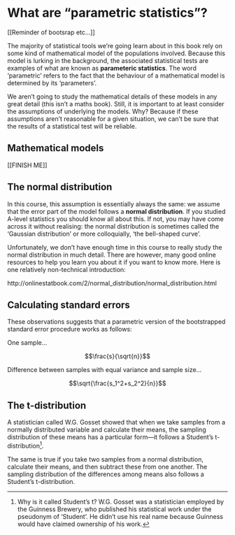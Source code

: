 # What are "parametric statistics"?

[[Reminder of bootsrap etc...]]

The majority of statistical tools we're going learn about in this book rely on some kind of mathematical model of the populations involved. Because this model is lurking in the background, the associated statistical tests are examples of what are known as **parameteric statistics**. The word 'parametric' refers to the fact that the behaviour of a mathematical model is determined by its 'parameters'.

We aren't going to study the mathematical details of these models in any great detail (this isn't a maths book). Still, it is important to at least consider the assumptions of underlying the models. Why? Because if these assumptions aren't reasonable for a given situation, we can't be sure that the results of a statistical test will be reliable. 

## Mathematical models {#math-models}

[[FINISH ME]]

## The normal distribution {#parametric-stats}

In this course, this assumption is essentially always the same: we assume that the error part of the model follows a **normal distribution**. If you studied A-level statistics you should know all about this. If not, you may have come across it without realising: the normal distribution is sometimes called the 'Gaussian distribution' or more colloquially, 'the bell-shaped curve'.

Unfortunately, we don't have enough time in this course to really study the normal distribution in much detail. There are however, many good online resources to help you learn you about it if you want to know more. Here is one relatively non-technical introduction:

http://onlinestatbook.com/2/normal_distribution/normal_distribution.html

## Calculating standard errors

These observations suggests that a parametric version of the bootstrapped standard error procedure works as follows:

One sample...

$$\frac{s}{\sqrt{n}}$$

Difference between samples with equal variance and sample size...

$$\sqrt{\frac{s_1^2+s_2^2}{n}}$$

## The t-distribution

A statistician called W.G. Gosset showed that when we take samples from a normally distributed variable and calculate their means, the sampling distribution of these means has a particular form---it follows a Student's t-distribution^[Why is it called Student's t? W.G. Gosset was a statistician employed by the Guinness Brewery, who published his statistical work under the pseudonym of 'Student'. He didn't use his real name because Guinness would have claimed ownership of his work.]. 

The same is true if you take two samples from a normal distribution, calculate their means, and then subtract these from one another. The sampling distribution of the differences among means also follows a Student's t-distribution.



